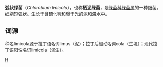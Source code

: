 {{Speciesbox
| taxon = Chlorobium limicola 
| authority = Nadson, 1906
}}
'''弧状绿菌'''（''Chlorobium limicola''），也称'''栖泥绿菌'''，是[[绿菌科|绿菌科]][[绿菌属|绿菌属]]的一种细菌。细胞短弧状。生长于含硫化氢和曝于光的泥和滞水中。

==词源==
种名limicola源于拉丁语名词limus（泥）；拉丁后缀动名词cola（生境）；现代拉丁语阳性名词limicola（泥生）。

{{Taxonbar}}
[[Category:绿菌科|H]]
